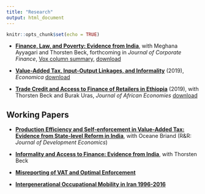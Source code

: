 ```yaml
---
title: "Research"
output: html_document
---
```


```r
knitr::opts_chunk$set(echo = TRUE)
```


- [__Finance, Law, and Poverty: Evidence from India__](https://www.sciencedirect.com/science/article/pii/S0929119918308022), with Meghana Ayyagari and Thorsten Beck, forthcoming in _Journal of Corporate Finance_, [Vox column summary](http://www.voxeu.org/article/migrating-out-poverty-role-finance), [download](https://www.dropbox.com/s/rps5qr8ryzd7g02/Finance%20and%20Poverty%20in%20India-072319-MA.pdf?dl=0)

- [__Value-Added Tax, Input-Output Linkages, and Informality__](https://onlinelibrary.wiley.com/doi/10.1111/ecca.12310) (2019), _Economica_ [download](https://www.dropbox.com/s/7d2ky4v1do9v2w6/VAT%20IO%20linkage%20and%20informality.pdf?dl=0) 

- [__Trade Credit and Access to Finance of Retailers in Ethiopia__](https://academic.oup.com/jae/advance-article-abstract/doi/10.1093/jae/ejz018/5433371?redirectedFrom=fulltext) (2019), with Thorsten Beck and Burak Uras, _Journal of African Economies_  [download](https://www.dropbox.com/s/lvub486u1leu3u1/trade%20credit%20in%20Ethiopia.pdf?dl=0)


## Working Papers


- [__Production Efficiency and Self-enforcement in Value-Added Tax: Evidence from State-level Reform in India__](https://www.dropbox.com/s/n1geb256hfspahr/PE%20VAT.pdf?dl=0), with Oceane Briand  (R&R: _Journal of Development Economics_)

- [__Informality and Access to Finance: Evidence from India__](https://www.dropbox.com/s/yc2z6ufmkbpbxee/Informality%20and%20access%20to%20finance%20October2019.pdf?dl=0), with Thorsten Beck 

- [__Misreporting of VAT and Optimal Enforcement__](http://papers.ssrn.com/sol3/papers.cfm?abstract_id=2505998) 

- [__Intergenerational Occupational Mobility in Iran 1996-2016__](https://www.dropbox.com/s/r6n7dr7y8htz1fa/paper.pdf?dl=0)


